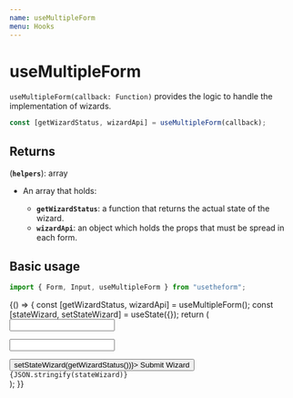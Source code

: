 ---
name: useMultipleForm
menu: Hooks
---


# useMultipleForm

`useMultipleForm(callback: Function)` provides the logic to handle the implementation of wizards.

```javascript
const [getWizardStatus, wizardApi] = useMultipleForm(callback);
```

## Returns

(**`helpers`**): array

- An array that holds:

  - **`getWizardStatus`**: a function that returns the actual state of the wizard.
  - **`wizardApi`**: an object which holds the props that must be spread in each form.

## Basic usage

```javascript
import { Form, Input, useMultipleForm } from "usetheform";
```

<Playground>
  {() => {
    const [getWizardStatus, wizardApi] = useMultipleForm();
    const [stateWizard, setStateWizard] = useState({});
    return (
      <div>
        <Form {...wizardApi} name="form1" initialState={{ name: "foo" }}>
          <Input type="text" name="name" />
        </Form>
        <Form {...wizardApi} name="form2" initialState={{ lastname: "mouse" }}>
          <Input type="text" name="lastname" />
        </Form>
        <button onClick={() => setStateWizard(getWizardStatus())}>
          Submit Wizard
        </button>
        <div>
          <code>{JSON.stringify(stateWizard)}</code>
        </div>
      </div>
    );
  }}
</Playground>
